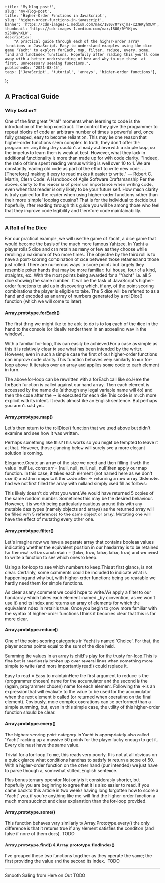     title: 'My blog post!',
    slug: 'my-blog-post',
    title: 'Higher-Order Functions in JavaScript',
    slug: 'higher-order-functions-in-javascript',
    banner: 'https://cdn-images-1.medium.com/max/1800/0*YKjms-x23HKyhXLW',
    thumbnail: 'https://cdn-images-1.medium.com/max/1800/0*YKjms-x23HKyhXLW',
    description:
        "A practical guide through each of the higher-order array functions in JavaScript. Easy to understand examples using the dice game 'Yacht' to explore forEach, map, filter, reduce, every, some, find and findIndex functions. Hopefully after reading this you'll come away with a better understanding of how and why to use these, at first, unnecessary seeming functions.",
    publishedOn: '2021-08-15',
    tags: ['JavaScript', 'tutorial', 'arrays', 'higher-order functions'],
};

## A Practical Guide

### Why bother?

One of the first great "Aha!" moments when learning to code is the introduction of the loop construct. The control they give the programmer to repeat blocks of code an arbitrary number of times is powerful and, once fully grasped, easy to become reliant on. This may be one reason that higher-order functions seem complex. In truth, they don't offer the programmer anything they couldn't already achieve with a simple loop, so the impetus to learn them is weak at best. However, what they lack in additional functionality is more than made up for with code clarity. 
"Indeed, the ratio of time spent reading versus writing is well over 10 to 1. We are constantly reading old code as part of the effort to write new code. …[Therefore,] making it easy to read makes it easier to write."
― Robert C. Martin, Clean Code: A Handbook of Agile Software Craftsmanship
Per the above, clarity to the reader is of premium importance when writing code; even when that reader is only likely to be your future self.
How much clarity is truly gained for the reader when using higher-order functions rather than their more 'simple' looping cousins? That is for the individual to decide but hopefully, after reading through this guide you will be among those who feel that they improve code legibility and therefore code maintainability.

---

### A Roll of the Dice

For our practical example, we will use the game of Yacht, a dice game that would become the basis of the much more famous Yahtzee. In Yacht a player rolls 5 dice and can retain as many or few as they choose while rerolling a maximum of two more times. The objective by the third roll is to have a point-scoring combination of dice between those retained and those just rolled. There are numerous ways to score points but largely they resemble poker hands that may be more familiar: full house, four of a kind, straights, etc. With the most points being awarded for a "Yacht" i.e. all 5 dice showing the same number. 
It will be the task of JavaScript's higher-order functions to aid us in discovering which, if any, of the point-scoring combinations the player is eligible to take.
The 5 dice will be referred to as a hand and encoded as an array of numbers generated by a rollDice() function (which we will come to later).

#### Array.prototype.forEach()

The first thing we might like to be able to do is to log each of the dice in the hand to the console (or ideally render them in an appealing way in the window).

With a familiar for-loop, this can easily be achieved.For a case as simple as this it is relatively clear to see what has been intended by the writer. However, even in such a simple case the first of our higher-order functions can improve code clarity.
This function behaves very similarly to our for-loop above. It iterates over an array and applies some code to each element in turn.

The above for-loop can be rewritten with a forEach call like so.Here the forEach function is called against our hand array. Then each element is accessed by the name die (although any legal variable name will do) and then the code after the => is executed for each die
This code is much more explicit with its intent. It reads almost like an English sentence. But perhaps you aren't sold yet.

#### Array.prototype.map()

Let's then return to the rollDice() function that we used above but didn't examine and see how it was written.

Perhaps something like this?This works so you might be tempted to leave it at that. However, those glancing below will surely see a more elegant solution is coming.

Elegance.Create an array of the size we need and then filling it with the value 'null' i.e. const arr = [null, null, null, null, null]then apply our map function. In this case, it takes each element (not named here as we don't use it) and then maps to it the code after => returning a new array.
Sidenote: had we not first filled the array with nulland simply used fill as follows:

This likely doesn't do what you want.We would have returned 5 copies of the same random number. Sometimes this may be the desired behaviour. However, it is worth being particularly cautious around this with any mutable data types (namely objects and arrays) as the returned array will be filled with 5 references to the same object or array. Mutating one will have the effect of mutating every other one.

#### Array.prototype.filter()

Let's imagine now we have a separate array that contains boolean values indicating whether the equivalent position in our handarray is to be retained for the next roll i.e const retain = [false, true, false, false, true] and we need to write a function to see which ones to keep.

Using a for-loop to see which numbers to keep.This at first glance, is not clear. Certainly, some comments could be included to indicate what is happening and why but, with higher-order functions being so readable we hardly need them for simple functions.

As clear as any comment we could hope to write.We apply a filter to our handarray which takes each element (named \_by convention, as we won't use it) and its index and returns an array of elements for which the equivalent index in retainis true.
Once you begin to grow more familiar with the syntax of higher-order functions I think it becomes clear that this is far more clear.

#### Array.prototype.reduce()

One of the point-scoring categories in Yacht is named 'Choice'. For that, the player scores points equal to the sum of the dice held.

Summing the values in an array is child's play for the trusty for-loop.This is fine but is needlessly broken up over several lines when something more simple to write (and more importantly read!) could replace it.

Easy to read = Easy to maintainHere the first argument to reduce is the (programmer chosen) name for the accumulator and the second is the (again, programmer chosen) name for each element. Following the =>is an expression that will evaluate to the value to be used for the accumulator when the next element is called (or returned when operating on the final element). Obviously, more complex operations can be performed than a simple summing, but, even in this simple case, the utility of this higher-order function should be clear.

#### Array.prototype.every()

The highest scoring point category in Yacht is appropriately also called 'Yacht' racking up a massive 50 points for the player lucky enough to get it. Every die must have the same value.

Trivial for a for-loop.To me, this reads very poorly. It is not at all obvious on a quick glance what conditions handhas to satisfy to return a score of 50.
With a higher-order function on the other hand (pun intended) we just have to parse through a, somewhat stilted, English sentence.

Plus bonus ternary operator.Not only is it considerably shorter, but hopefully you are beginning to agree that it is also easier to read. If you came back to this article in two weeks having long forgotten how to score a 'Yacht' you, if you're anything like me, will find the higher-order function a much more succinct and clear explanation than the for-loop provided.

#### Array.prototype.some()

This function behaves very similarly to Array.Prototype.every() the only difference is that it returns true if any element satisfies the condition (and false if none of them does).
TODO

#### Array.prototype.find() & Array.prototype.findIndex()

I've grouped these two functions together as they operate the same; the first providing the value and the second its index. 
TODO

---

Smooth Sailing from Here on Out
TODO
